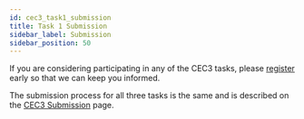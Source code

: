 ```yaml
---
id: cec3_task1_submission
title: Task 1 Submission
sidebar_label: Submission
sidebar_position: 50
---
```


If you are considering participating in any of the CEC3 tasks, please [register](../taking_part/cec3_registration) early so that we can keep you informed.

The submission process for all three tasks is the same and is described on the [CEC3 Submission](../taking_part/cec3_submission) page.
